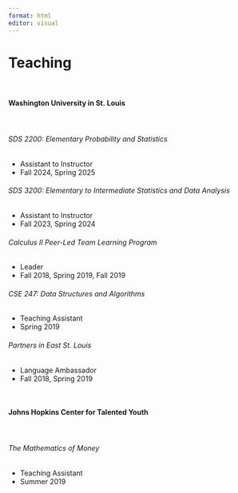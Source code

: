 ```yaml
---
format: html
editor: visual
---
```


# Teaching

\

#### Washington University in St. Louis

\

###### SDS 2200: Elementary Probability and Statistics

-   Assistant to Instructor
-   Fall 2024, Spring 2025

###### SDS 3200: Elementary to Intermediate Statistics and Data Analysis

-   Assistant to Instructor
-   Fall 2023, Spring 2024

###### Calculus II Peer-Led Team Learning Program

-   Leader
-   Fall 2018, Spring 2019, Fall 2019

###### CSE 247: Data Structures and Algorithms

-   Teaching Assistant
-   Spring 2019

###### Partners in East St. Louis

-   Language Ambassador
-   Fall 2018, Spring 2019


\

#### Johns Hopkins Center for Talented Youth

\

###### The Mathematics of Money

-   Teaching Assistant
-   Summer 2019
